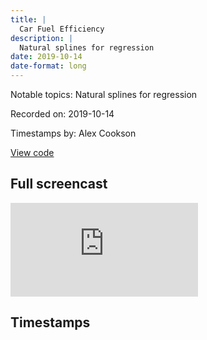 ```yaml
---
title: |
  Car Fuel Efficiency
description: |
  Natural splines for regression
date: 2019-10-14
date-format: long
---
```


Notable topics: Natural splines for regression

Recorded on: 2019-10-14

Timestamps by: Alex Cookson

[View code](https://github.com/dgrtwo/data-screencasts/blob/master/car-economy.Rmd)

## Full screencast

<iframe class="video" src="https://www.youtube.com/embed/RpeioixHOHw" title="YouTube video player" frameborder="0" allow="accelerometer; autoplay; clipboard-write; encrypted-media; gyroscope; picture-in-picture" allowfullscreen></iframe>

## Timestamps

<script id="timestamps" type="application-json">[{"timestamp_with_hours":"0:3:20","description":"Using select and sort and colnames functions to sort variables in alphabetical order","functions":"select | sort | colnames","timestamp_sec":200},{"timestamp_with_hours":"0:10:00","description":"Adding geom_abline for y = x to a scatter plot for comparison","functions":"geom_abline","timestamp_sec":600},{"timestamp_with_hours":"0:18:00","description":"Visualising using geom_boxplot for mpg by vehicle class (size of car)","functions":"geom_boxplot","timestamp_sec":1080},{"timestamp_with_hours":"0:24:45","description":"Start of explanation of prediction goals","timestamp_sec":1485},{"timestamp_with_hours":"0:27:00","description":"Creating train and test sets, along with trick using sample_frac function to randomly re-arrange all rows in a dataset","functions":"sample_frac","timestamp_sec":1620},{"timestamp_with_hours":"0:28:35","description":"First step of developing linear model: visually adding geom_smooth","functions":"geom_smooth","timestamp_sec":1715},{"timestamp_with_hours":"0:30:00","description":"Using augment function to add extra variables from model to original dataset (fitted values and residuals, especially)","functions":"augment","timestamp_sec":1800},{"timestamp_with_hours":"0:30:45","description":"Creating residuals plot and explaining what you want and don't want to see","timestamp_sec":1845},{"timestamp_with_hours":"0:31:50","description":"Explanation of splines","timestamp_sec":1910},{"timestamp_with_hours":"0:33:30","description":"Visualising effect of regressing using natural splines","timestamp_sec":2010},{"timestamp_with_hours":"0:35:10","description":"Creating a tibble to test different degrees of freedom (1:10) for natural splines","timestamp_sec":2110},{"timestamp_with_hours":"0:36:30","description":"Using unnest function to get tidy versions of different models","functions":"unnest","timestamp_sec":2190},{"timestamp_with_hours":"0:37:55","description":"Visualising fitted values of all 6 different models at the same time","timestamp_sec":2275},{"timestamp_with_hours":"0:42:10","description":"Investigating whether the model got \"better\" as we added degrees of freedom to the natural splines, using the glance function","functions":"glance","timestamp_sec":2530},{"timestamp_with_hours":"0:47:45","description":"Using ANOVA to perform a statistical test on whether natural splines as a group explain variation in MPG","timestamp_sec":2865},{"timestamp_with_hours":"0:48:30","description":"Exploring colinearity of dependant variables (displacement and cylinders)","timestamp_sec":2910},{"timestamp_with_hours":"0:55:10","description":"Binning years into every two years using floor function","functions":"floor","timestamp_sec":3310},{"timestamp_with_hours":"0:56:40","description":"Using summarise_at function to do quick averaging of multiple variables","functions":"summarise_at","timestamp_sec":3400}]</script>
